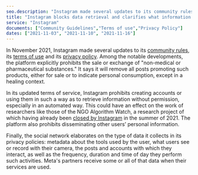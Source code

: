 ```yaml
---
seo.description: "Instagram made several updates to its community rules, its terms of use and its privacy policy..."
title: "Instagram blocks data retrieval and clarifies what information it retrieves"
service: "Instagram"
documents: ["Community Guidelines","Terms of use","Privacy Policy"]
dates: ["2021-11-03", "2021-11-10", "2021-11-16"]
---
```


In November 2021, Instagram made several updates to its <a target="_blank" rel="noopener" href="https://github.com/OpenTermsArchive/contrib-versions/commit/9998cb21b69a222540491a81dd05be19a9785891">community rules</a>, its <a target="_blank" rel="noopener" href="https://github.com/OpenTermsArchive/contrib-versions/commit/9aaf5dbfc3b34d45d640b0c7f96dce3598c7bcd2">terms of use</a> and its <a target="_blank" rel="noopener" href="https://github.com/OpenTermsArchive/contrib-versions/commit/927ceba3865d79cd1b123d9f4b9928b8e997070c">privacy policy</a>. Among the notable developments, the platform explicitly prohibits the sale or exchange of "non-medical or pharmaceutical substances." It says it will remove all posts promoting such products, either for sale or to indicate personal consumption, except in a healing context.

In its updated terms of service, Instagram prohibits creating accounts or using them in such a way as to retrieve information without permission, especially in an automated way. This could have an effect on the work of researchers like those of the NGO Algorithm Watch, a research project of which having already been <a target="_blank" rel="noopener" href="https://algorithmwatch.org/en/instagram-research-shut-down-by-facebook/">closed by Instagram</a> in the summer of 2021. The platform also prohibits disseminating other users’ personal information.

Finally, the social network elaborates on the type of data it collects in its privacy policies: metadata about the tools used by the user, what users see or record with their camera, the posts and accounts with which they interact, as well as the frequency, duration and time of day they perform such activities. Meta's partners receive some or all of that data when their services are used.
